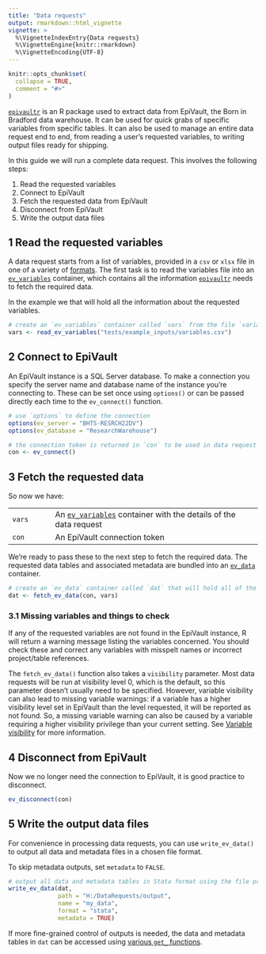 ```yaml
---
title: "Data requests"
output: rmarkdown::html_vignette
vignette: >
  %\VignetteIndexEntry{Data requests}
  %\VignetteEngine{knitr::rmarkdown}
  %\VignetteEncoding{UTF-8}
---
```


```r
knitr::opts_chunk$set(
  collapse = TRUE,
  comment = "#>"
)
```

[`epivaultr`](https://github.com/BornInBradford/epivaultr) is an R package used to extract data from EpiVault, the Born in Bradford data warehouse. It can be used for quick grabs of specific variables from specific tables. It can also be used to manage an entire data request end to end, from reading a user's requested variables, to writing output files ready for shipping.

In this guide we will run a complete data request. This involves the following steps:

1. Read the requested variables
2. Connect to EpiVault
3. Fetch the requested data from EpiVault
4. Disconnect from EpiVault
5. Write the output data files

## 1 Read the requested variables

A data request starts from a list of variables, provided in a `csv` or `xlsx` file in one of a variety of [formats](https://borninbradford.github.io/epivaultr/articles/features-concepts.html#variable-names-and-file-formats). The first task is to read the variables file into an [`ev_variables`](https://borninbradford.github.io/epivaultr/articles/features-concepts.html#ev_variables---the-data-request) container, which contains all the information [`epivaultr`](https://github.com/BornInBradford/epivaultr) needs to fetch the required data.

In the example we  that will hold all the information about the requested variables.

```r
# create an `ev_variables` container called `vars` from the file `variables.csv`
vars <- read_ev_variables("tests/example_inputs/variables.csv")
```

## 2 Connect to EpiVault

An EpiVault instance is a SQL Server database. To make a connection you specify the server name and database name of the instance you're connecting to. These can be set once using `options()` or can be passed directly each time to the `ev_connect()` function. 

```r
# use `options` to define the connection
options(ev_server = "BHTS-RESRCH22DV")
options(ev_database = "ResearchWarehouse")

# the connection token is returned in `con` to be used in data request functions
con <- ev_connect()
```

## 3 Fetch the requested data

So now we have:

|  |  |
|--------|---------------------------------------|
| `vars` | An [`ev_variables`](https://borninbradford.github.io/epivaultr/articles/features-concepts.html#ev_variables---the-data-request) container with the details of the data request |
| `con`  | An EpiVault connection token |

We're ready to pass these to the next step to fetch the required data. The requested data tables and associated metadata are bundled into an [`ev_data`](https://borninbradford.github.io/epivaultr/articles/features-concepts.html#ev_data---the-data-extract) container. 

```r
# create an `ev_data` container called `dat` that will hold all of the data returned
dat <- fetch_ev_data(con, vars)
```

### 3.1 Missing variables and things to check

If any of the requested variables are not found in the EpiVault instance, R will return a warning message listing the variables concerned. You should check these and correct any variables with misspelt names or incorrect project/table references.

The `fetch_ev_data()` function also takes a `visibility` parameter. Most data requests will be run at visibility level 0, which is the default, so this parameter doesn't usually need to be specified. However, variable visibility can also lead to missing variable warnings: if a variable has a higher visibility level set in EpiVault than the level requested, it will be reported as not found. So, a missing variable warning can also be caused by a variable requiring a higher visibility privilege than your current setting. See [Variable visibility](https://borninbradford.github.io/epivaultr/articles/features-concepts.html#variable-visibility) for more information.

## 4 Disconnect from EpiVault

Now we no longer need the connection to EpiVault, it is good practice to disconnect.

```r
ev_disconnect(con)
```

## 5 Write the output data files

For convenience in processing data requests, you can use `write_ev_data()` to output all data and metadata files in a chosen file format.

To skip metadata outputs, set `metadata` to `FALSE`.

```r
# output all data and metadata tables in Stata format using the file prefix `my_data`
write_ev_data(dat, 
              path = "H:/DataRequests/output",
              name = "my_data",
              format = "stata",
              metadata = TRUE)
```

If more fine-grained control of outputs is needed, the data and metadata tables in `dat` can be accessed using [various `get_` functions](https://borninbradford.github.io/epivaultr/reference/index.html#get-data-from-containers). 

